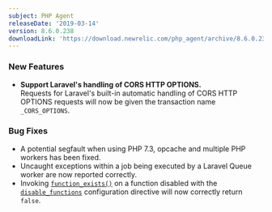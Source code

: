 ```yaml
---
subject: PHP Agent
releaseDate: '2019-03-14'
version: 8.6.0.238
downloadLink: 'https://download.newrelic.com/php_agent/archive/8.6.0.238/'
---
```


### New Features

* **Support Laravel's handling of CORS HTTP OPTIONS.**  
  Requests for Laravel's built-in automatic handling of CORS HTTP OPTIONS requests will now be given the transaction name `_CORS_OPTIONS`.

### Bug Fixes

* A potential segfault when using PHP 7.3, opcache and multiple PHP workers has been fixed.
* Uncaught exceptions within a job being executed by a Laravel Queue worker are now reported correctly.
* Invoking [`function_exists()`](https://secure.php.net/function_exists) on a function disabled with the [`disable_functions`](https://secure.php.net/manual/en/ini.core.php#ini.disable-functions) configuration directive will now correctly return `false`.
